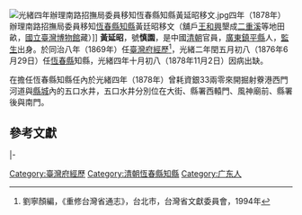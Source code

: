 [[File:光緒四年辦理南路招撫局委員移知恆春縣知縣黃延昭移文.jpg|thumb]]四年（1878年）辦理南路招撫局委員移知[[恆春縣|恆春縣]][[知縣|知縣]]黃廷昭移文（舖戶[[王和興|王和興]]墾成[[二重溪|二重溪]]等地田畝，[[國立臺灣博物館|國立臺灣博物館]]藏）]]
'''黃延昭'''，號'''慎園'''，是中國[[清朝|清朝]]官員，[[廣東|廣東]][[鎮平縣|鎮平縣]]人，[[監生|監生]]出身{{r|恆}}{{r|附}}。於同治八年（1869年）任[[臺灣府經歷|臺灣府經歷]]<ref>劉寧顏編，《重修台灣省通志》，台北市，台灣省文獻委員會，1994年</ref>，光緒二年閏五月初八（1876年6月29日）任[[恆春縣|恆春縣]]知縣，光緒四年十月初八（1878年11月2日）因病出缺{{r|恆}}{{r|附}}。

在擔任恆春縣知縣任內於光緒四年（1878年）曾耗資銀33兩零來開掘射藔港西門河道與[[恆春縣城|縣城]]內的五口水井，五口水井分別位在大街、縣署西轅門、風神廟前、縣署後與南門{{r|恆}}。

==參考文獻==
{{reflist|refs=
<ref name="恆">{{cite book|author=屠繼善 纂修；王志楣 點校 |editor=臺灣史料集成編輯委員會 編輯  |title=《[[恆春縣志|恆春縣志]]》 |date=2007-12-20 |publisher=行政院文化建設委員會、遠流 |isbn= 978-986-01-1705-9 |pages=77、109頁 }}</ref>
<ref name="附">{{cite book|author=蔡說麗、林秀娟 |title=《臺灣歷史辭典【附錄】·表11 清代臺灣知縣》 |date=2006-09-25 |publisher=遠流 |edition=四版一刷 |isbn=957-01-7431-5 |pages=A136頁 }}</ref>
}}

{{start box}}
{{s-before|[[張儒績|張儒績]]}}
{{s-title|[[臺灣府經歷|臺灣府經歷]]|1869年上任}}
{{s-after|[[方學李|方學李]]}}
|-
{{s-before|[[區則敬|區則敬]]}}
{{s-title|[[恆春縣|恆春]][[知縣|知縣]]|1876年上任}}
{{s-after|[[蔡麟祥|蔡麟祥]]}}
{{end box}}
{{清朝人物小作品}}

[[Category:臺灣府經歷|Category:臺灣府經歷]]
[[Category:清朝恆春縣知縣|Category:清朝恆春縣知縣]]
[[Category:广东人|Category:广东人]]